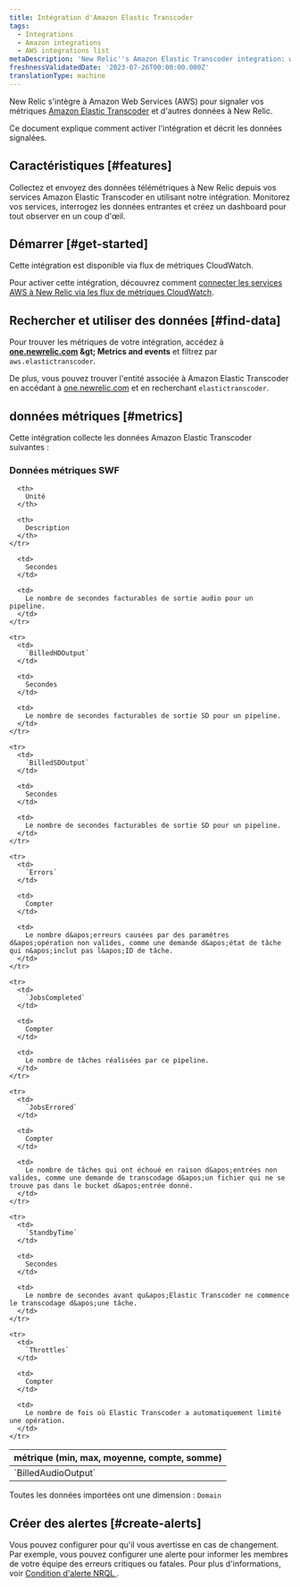 ```yaml
---
title: Intégration d'Amazon Elastic Transcoder
tags:
  - Integrations
  - Amazon integrations
  - AWS integrations list
metaDescription: 'New Relic''s Amazon Elastic Transcoder integration: what data it reports and how to enable it.'
freshnessValidatedDate: '2023-07-26T00:00:00.000Z'
translationType: machine
---
```


New Relic s&apos;intègre à Amazon Web Services (AWS) pour signaler vos métriques [Amazon Elastic Transcoder](https://aws.amazon.com/elastictranscoder/) et d&apos;autres données à New Relic.

Ce document explique comment activer l&apos;intégration et décrit les données signalées.

## Caractéristiques [#features]

Collectez et envoyez des données télémétriques à New Relic depuis vos services Amazon Elastic Transcoder en utilisant notre intégration. Monitorez vos services, interrogez les données entrantes et créez un dashboard pour tout observer en un coup d&apos;œil.

## Démarrer [#get-started]

Cette intégration est disponible via flux de métriques CloudWatch.

Pour activer cette intégration, découvrez comment [connecter les services AWS à New Relic via les flux de métriques CloudWatch](/docs/infrastructure/amazon-integrations/connect/aws-metric-stream-setup/).

## Rechercher et utiliser des données [#find-data]

Pour trouver les métriques de votre intégration, accédez à <DNT>**[one.newrelic.com](https://one.newrelic.com/all-capabilities) &amp;gt; Metrics and events**</DNT> et filtrez par `aws.elastictranscoder`.

De plus, vous pouvez trouver l&apos;entité associée à Amazon Elastic Transcoder en accédant à [one.newrelic.com](https://one.newrelic.com/all-entities) et en recherchant `elastictranscoder`.

## données métriques [#metrics]

Cette intégration collecte les données Amazon Elastic Transcoder suivantes :

### Données métriques SWF

<table>
  <thead>
    <tr>
      <th style={{ width: "220px" }}>
        métrique (min, max, moyenne, compte, somme)
      </th>

      <th>
        Unité
      </th>

      <th>
        Description
      </th>
    </tr>
  </thead>

  <tbody>
    <tr>
      <td>
        `BilledAudioOutput`
      </td>

      <td>
        Secondes
      </td>

      <td>
        Le nombre de secondes facturables de sortie audio pour un pipeline.
      </td>
    </tr>

    <tr>
      <td>
        `BilledHDOutput`
      </td>

      <td>
        Secondes
      </td>

      <td>
        Le nombre de secondes facturables de sortie SD pour un pipeline.
      </td>
    </tr>

    <tr>
      <td>
        `BilledSDOutput`
      </td>

      <td>
        Secondes
      </td>

      <td>
        Le nombre de secondes facturables de sortie SD pour un pipeline.
      </td>
    </tr>

    <tr>
      <td>
        `Errors`
      </td>

      <td>
        Compter
      </td>

      <td>
        Le nombre d&apos;erreurs causées par des paramètres d&apos;opération non valides, comme une demande d&apos;état de tâche qui n&apos;inclut pas l&apos;ID de tâche.
      </td>
    </tr>

    <tr>
      <td>
        `JobsCompleted`
      </td>

      <td>
        Compter
      </td>

      <td>
        Le nombre de tâches réalisées par ce pipeline.
      </td>
    </tr>

    <tr>
      <td>
        `JobsErrored`
      </td>

      <td>
        Compter
      </td>

      <td>
        Le nombre de tâches qui ont échoué en raison d&apos;entrées non valides, comme une demande de transcodage d&apos;un fichier qui ne se trouve pas dans le bucket d&apos;entrée donné.
      </td>
    </tr>

    <tr>
      <td>
        `StandbyTime`
      </td>

      <td>
        Secondes
      </td>

      <td>
        Le nombre de secondes avant qu&apos;Elastic Transcoder ne commence le transcodage d&apos;une tâche.
      </td>
    </tr>

    <tr>
      <td>
        `Throttles`
      </td>

      <td>
        Compter
      </td>

      <td>
        Le nombre de fois où Elastic Transcoder a automatiquement limité une opération.
      </td>
    </tr>
  </tbody>
</table>

Toutes les données importées ont une dimension : `Domain`

## Créer des alertes [#create-alerts]

Vous pouvez configurer <InlinePopover type="alerts" />pour qu&apos;il vous avertisse en cas de changement. Par exemple, vous pouvez configurer une alerte pour informer les membres de votre équipe des erreurs critiques ou fatales. Pour plus d&apos;informations, voir [Condition d&apos;alerte NRQL ](/docs/alerts-applied-intelligence/new-relic-alerts/get-started/your-first-nrql-condition).